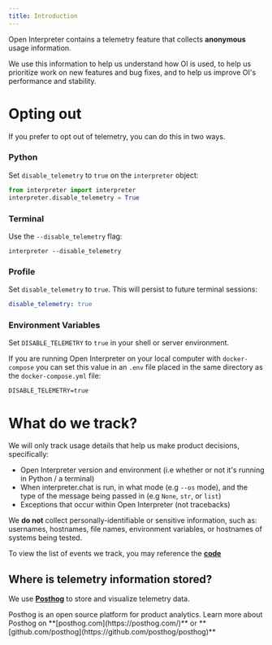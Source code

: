 ```yaml
---
title: Introduction
---
```


Open Interpreter contains a telemetry feature that collects **anonymous** usage information.

We use this information to help us understand how OI is used, to help us prioritize work on new features and bug fixes, and to help us improve OI's performance and stability.

# Opting out

If you prefer to opt out of telemetry, you can do this in two ways.

### Python

Set `disable_telemetry` to `true` on the `interpreter` object:

```python
from interpreter import interpreter
interpreter.disable_telemetry = True
```

### Terminal

Use the `--disable_telemetry` flag:

```shell
interpreter --disable_telemetry
```

### Profile

Set `disable_telemetry` to `true`. This will persist to future terminal sessions:

```yaml
disable_telemetry: true
```

### Environment Variables

Set `DISABLE_TELEMETRY` to `true` in your shell or server environment.

If you are running Open Interpreter on your local computer with `docker-compose` you can set this value in an `.env` file placed in the same directory as the `docker-compose.yml` file:

```
DISABLE_TELEMETRY=true
```

# What do we track?

We will only track usage details that help us make product decisions, specifically:

- Open Interpreter version and environment (i.e whether or not it's running in Python / a terminal)
- When interpreter.chat is run, in what mode (e.g `--os` mode), and the type of the message being passed in (e.g `None`, `str`, or `list`)
- Exceptions that occur within Open Interpreter (not tracebacks)

We **do not** collect personally-identifiable or sensitive information, such as: usernames, hostnames, file names, environment variables, or hostnames of systems being tested.

To view the list of events we track, you may reference the **[code](https://github.com/OpenInterpreter/open-interpreter/tree/main/interpreter/core)**

## Where is telemetry information stored?

We use **[Posthog](https://posthog.com/)** to store and visualize telemetry data.

<Info>
  Posthog is an open source platform for product analytics. Learn more about
  Posthog on **[posthog.com](https://posthog.com/)** or
  **[github.com/posthog](https://github.com/posthog/posthog)**
</Info>
